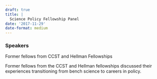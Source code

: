 ```yaml
---
draft: true 
title: |
  Science Policy Fellowship Panel
date: '2017-11-29'
date-format: medium 
---
```



### Speakers  
Former fellows from CCST and Hellman Fellowships

Former fellows from the CCST and Hellman fellowships discussed their experiences transitioning from bench science to careers in policy.


